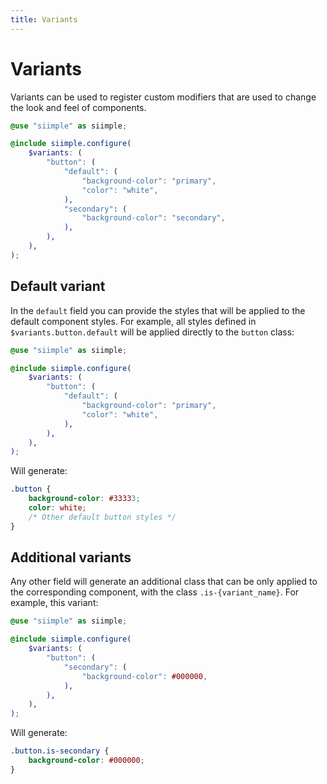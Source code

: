 ```yaml
---
title: Variants
---
```


# Variants

Variants can be used to register custom modifiers that are used to change the look and feel of components. 

```scss
@use "siimple" as siimple;

@include siimple.configure(
    $variants: (
        "button": (
            "default": (
                "background-color": "primary",
                "color": "white",
            ),
            "secondary": (
                "background-color": "secondary",
            ),
        ),
    ),
);
```

## Default variant

In the `default` field you can provide the styles that will be applied to the default component styles. For example, all styles defined in `$variants.button.default` will be applied directly to the `button` class: 

```scss
@use "siimple" as siimple;

@include siimple.configure(
    $variants: (
        "button": (
            "default": (
                "background-color": "primary",
                "color": "white",
            ),
        ),
    ),
);
```

Will generate: 

```css
.button {
    background-color: #33333;
    color: white;
    /* Other default button styles */
}
```

## Additional variants

Any other field will generate an additional class that can be only applied to the corresponding component, with the class `.is-{variant_name}`. For example, this variant:

```scss
@use "siimple" as siimple;

@include siimple.configure(
    $variants: (
        "button": (
            "secondary": (
                "background-color": #000000,
            ),
        ),
    ),
);
```

Will generate:

```css
.button.is-secondary {
    background-color: #000000;
}
```
